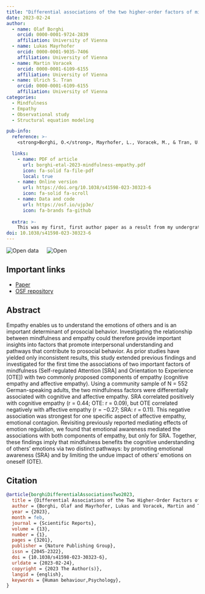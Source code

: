 ```yaml
---
title: "Differential associations of the two higher-order factors of mindfulness with trait empathy and the mediating role of emotional awareness"
date: 2023-02-24
author:
  - name: Olaf Borghi
    orcid: 0000-0001-9724-2839
    affiliation: University of Vienna
  - name: Lukas Mayrhofer
    orcid: 0000-0001-9035-7406
    affiliation: University of Vienna
  - name: Martin Voracek
    orcid: 0000-0001-6109-6155
    affiliation: University of Vienna
  - name: Ulrich S. Tran
    orcid: 0000-0001-6109-6155
    affiliation: University of Vienna
categories: 
  - Mindfulness
  - Empathy
  - Observational study
  - Structural equation modeling

pub-info:
  reference: >- 
    <strong>Borghi, O.</strong>, Mayrhofer, L., Voracek, M., & Tran, U. S. (2023). Differential associations of the two higher-order factors of mindfulness with trait empathy and the mediating role of emotional awareness. Scientific Reports, 13(1), Article 1. https://doi.org/10.1038/s41598-023-30323-6 

  links:
    - name: PDF of article
      url: borghi-etal-2023-mindfulness-empathy.pdf
      icon: fa-solid fa-file-pdf
      local: true
    - name: Online version
      url: https://doi.org/10.1038/s41598-023-30323-6
      icon: fa-solid fa-scroll
    - name: Data and code
      url: https://osf.io/ujp3e/
      icon: fa-brands fa-github
      
  extra: >-
    This was my first, first author paper as a result from my undergratuate (BSc) thesis. If I would do this study now, I would probably do much different and maybe approach some analyses from a different point of view. Still, this was a huge learning process for me. 
doi: 10.1038/s41598-023-30323-6
---
```


![Open data](data_large_color.png) &emsp; ![Open](materials_large_color.png)

## Important links

- [Paper](https://doi.org/10.1038/s41598-023-30323-6)
- [OSF repository](https://osf.io/ujp3e/)

## Abstract

Empathy enables us to understand the emotions of others and is an important determinant of prosocial behavior. Investigating the relationship between mindfulness and empathy could therefore provide important insights into factors that promote interpersonal understanding and pathways that contribute to prosocial behavior. As prior studies have yielded only inconsistent results, this study extended previous findings and investigated for the first time the associations of two important factors of mindfulness (Self-regulated Attention [SRA] and Orientation to Experience [OTE]) with two commonly proposed components of empathy (cognitive empathy and affective empathy). Using a community sample of N = 552 German-speaking adults, the two mindfulness factors were differentially associated with cognitive and affective empathy. SRA correlated positively with cognitive empathy (r = 0.44; OTE: r = 0.09), but OTE correlated negatively with affective empathy (r = −0.27; SRA: r = 0.11). This negative association was strongest for one specific aspect of affective empathy, emotional contagion. Revisiting previously reported mediating effects of emotion regulation, we found that emotional awareness mediated the associations with both components of empathy, but only for SRA. Together, these findings imply that mindfulness benefits the cognitive understanding of others’ emotions via two distinct pathways: by promoting emotional awareness (SRA) and by limiting the undue impact of others’ emotions on oneself (OTE).

## Citation

```bibtex
@article{borghiDifferentialAssociationsTwo2023,
  title = {Differential Associations of the Two Higher-Order Factors of Mindfulness with Trait Empathy and the Mediating Role of Emotional Awareness},
  author = {Borghi, Olaf and Mayrhofer, Lukas and Voracek, Martin and Tran, Ulrich S.},
  year = {2023},
  month = feb,
  journal = {Scientific Reports},
  volume = {13},
  number = {1},
  pages = {3201},
  publisher = {Nature Publishing Group},
  issn = {2045-2322},
  doi = {10.1038/s41598-023-30323-6},
  urldate = {2023-02-24},
  copyright = {2023 The Author(s)},
  langid = {english},
  keywords = {Human behaviour,Psychology},
}

```
